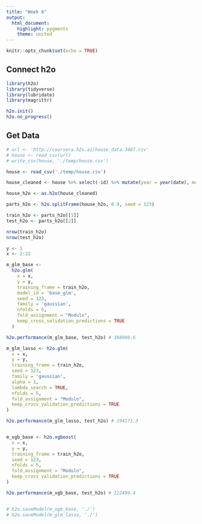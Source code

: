 ```yaml
---
title: "Week 6"
output: 
  html_document: 
    highlight: pygments
    theme: united
---
```


```r
knitr::opts_chunk$set(echo = TRUE)
```

## Connect h2o

```r
library(h2o)
library(tidyverse)
library(lubridate)
library(magrittr)

h2o.init()
h2o.no_progress()
```



## Get Data

```r
# url <- 'http://coursera.h2o.ai/house_data.3487.csv'
# house <- read_csv(url)
# write_csv(house, './temp/house.csv')

house <- read_csv('./temp/house.csv') 

house_cleaned <- house %>% select(-id) %>% mutate(year = year(date), month = month(date), day = day(date)) %>% select(-date)

house_h2o <- as.h2o(house_cleaned)

parts_h2o <- h2o.splitFrame(house_h2o, 0.9, seed = 123)

train_h2o <- parts_h2o[[1]]
test_h2o <- parts_h2o[[2]]

nrow(train_h2o)
nrow(test_h2o)

y <- 1
x <- 2:22

m_glm_base <-
  h2o.glm(
    x = x,
    y = y,
    training_frame = train_h2o,
    model_id = 'base_glm',
    seed = 123,
    family = 'gaussian',
    nfolds = 5,
    fold_assignment = "Modulo",
    keep_cross_validation_predictions = TRUE
  )

h2o.performance(m_glm_base, test_h2o) # 360908.6

m_glm_lasso <- h2o.glm(
  x = x,
  y = y,
  training_frame = train_h2o,
  seed = 123,
  family = 'gaussian',
  alpha = 1,
  lambda_search = TRUE,
  nfolds = 5,
  fold_assignment = "Modulo",
  keep_cross_validation_predictions = TRUE
)

h2o.performance(m_glm_lasso, test_h2o) # 194171.3


m_xgb_base <- h2o.xgboost(
  x = x,
  y = y,
  training_frame = train_h2o,
  seed = 123,
  nfolds = 5,
  fold_assignment = "Modulo",
  keep_cross_validation_predictions = TRUE
)

h2o.performance(m_xgb_base, test_h2o) # 122499.4


# h2o.saveModel(m_xgb_base, './')
# h2o.saveModel(m_glm_lasso, './')
```

























